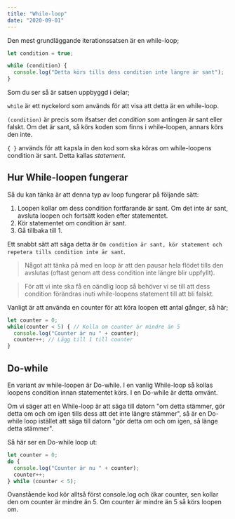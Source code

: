 ```yaml
---
title: "While-loop"
date: "2020-09-01"
---
```


Den mest grundläggande iterationssatsen är en while-loop;

```javascript
let condition = true;

while (condition) {
  console.log("Detta körs tills dess condition inte längre är sant");
}
```

Som du ser så är satsen uppbyggd i delar;

`while` är ett nyckelord som används för att visa att detta är en while-loop.

`(condition)` är precis som ifsatser det *condition* som antingen är sant eller falskt. Om det är sant, så körs koden som finns i while-loopen, annars körs den inte.

`{ }` används för att kapsla in den kod som ska köras om while-loopens condition är sant. Detta kallas *statement*.

## Hur While-loopen fungerar

Så du kan tänka är att denna typ av loop fungerar på följande sätt:
1. Loopen kollar om dess condition fortfarande är sant. Om det inte är sant, avsluta loopen och fortsätt koden efter statementet.
2. Kör statementet om condition är sant.
3. Gå tillbaka till 1.

Ett snabbt sätt att säga detta är `Om condition är sant, kör statement och repetera tills condition inte är sant`.

> Något att tänka på med en loop är att den pausar hela flödet tills den avslutas (oftast genom att dess condition inte längre blir uppfyllt).

> För att vi inte ska få en oändlig loop så behöver vi se till att dess condition förändras inuti while-loopens statement till att bli falskt.
 
Vanligt är att använda en counter för att köra loopen ett antal gånger, så här;

```javascript
let counter = 0;
while(counter < 5) { // Kolla om counter är mindre än 5
  console.log("Counter är nu " + counter);
  counter++; // Lägg till 1 till counter
}
```

## Do-while
En variant av while-loopen är Do-while. I en vanlig While-loop så kollas loopens condition innan statementet körs. I en Do-while är detta omvänt.

Om vi säger att en While-loop är att säga till datorn "om detta stämmer, gör detta om och om igen tills dess att det inte längre stämmer", så är en Do-while loop istället att säga till datorn "gör detta om och om igen, så länge detta stämmer".

Så här ser en Do-while loop ut:

```javascript
let counter = 0;
do {
  console.log("Counter är nu " + counter);
  counter++;
} while (counter < 5);
```

Ovanstående kod kör alltså först console.log och ökar counter, sen kollar den om counter är mindre än 5. Om counter är mindre än 5 så körs loopen om.